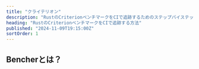 ```yaml
---
title: "クライテリオン"
description: "RustのCriterionベンチマークをCIで追跡するためのステップバイステップガイド"
heading: "RustのCriterionベンチマークをCIで追跡する方法"
published: "2024-11-09T19:15:00Z"
sortOrder: 1
---
```



<Intro />

## Bencherとは？

<BencherIntro />

<StepsForBencherCloud
  adapter="rust_criterion"
  url="/ja/docs/explanation/adapters/#-rust-criterion"
/>

<StepsForBencherSelfHosted
  adapter="rust_criterion"
  url="/ja/docs/explanation/adapters/#-rust-criterion"
/>

<RustCriterion />

<br />

<CallToAction />